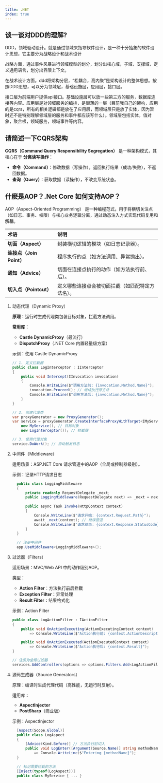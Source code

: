 ```yaml
---
title: .NET
index: true
---
```


## 谈一谈对DDD的理解?

DDD，领域驱动设计。就是通过领域来指导软件设计，是一种十分抽象的软件设计思想，它主要分为战略设计和战术设计

战略方面，通过事件风暴进行领域模型的划分，划分出核心域，子域，支撑域，定义通用语言，划分出界限上下文。

在战术设计方面，ddd将架构分层，“松耦合，高内聚”是架构设计的整体思想。按照DDD思想，可以分为领域层，基础设施层，应用层，接口层。

接口层为前端用户提供api接口。基础设施层可以放一些第三方的服务，数据库连接等内容。应用层是对领域服务的编排，是很薄的一层（目前我自己的架构，应用的是cqrs，所有的相关逻辑都是放在了应用层，而领域层只是放了实体，因为暂时还不是特别理解领域层的服务和事件都应该写什么）。领域层包括实体，值对象，聚合根，领域服务，领域事件等内容。

## 请简述一下CQRS架构

**CQRS（Command Query Responsibility Segregation）** 是一种架构模式，其核心在于 **分离读写操作**：

- **命令（Command）**：修改数据（写操作），返回执行结果（成功/失败），不返回数据。
- **查询（Query）**：获取数据（读操作），不改变系统状态。

<Mermaid chart="
graph LR
    A[客户端] -->|命令| B[命令处理器]
    A -->|查询| C[查询处理器]
    B --> D[写数据库]
    C --> E[读数据库]
    D -->|同步| E
"/>

## 什麽是AOP？.Net Core 如何支持AOP？

AOP（Aspect-Oriented Programming） 是一种编程范式，用于将横切关注点（如日志、事务、权限）与核心业务逻辑分离，通过动态注入方式实现代码复用和解耦。

| 术语                     | 说明                                             |
| :----------------------- | :----------------------------------------------- |
| **切面（Aspect）**       | 封装横切逻辑的模块（如日志记录器）。             |
| **连接点（Join Point）** | 程序执行的点（如方法调用、异常抛出）。           |
| **通知（Advice）**       | 切面在连接点执行的动作（如方法执行前、后）。     |
| **切入点（Pointcut）**   | 定义哪些连接点会被切面拦截（如匹配特定方法名）。 |

1. 动态代理（Dynamic Proxy）

   **原理**：运行时生成代理类包装目标对象，拦截方法调用。

   **常用库**：

   - **Castle DynamicProxy**（最流行）
   - **DispatchProxy**（.NET Core 内置轻量级方案）

   示例：使用 Castle DynamicProxy

   ```csharp
   // 1. 定义拦截器
   public class LogInterceptor : IInterceptor
   {
       public void Intercept(IInvocation invocation)
       {
           Console.WriteLine($"调用方法前: {invocation.Method.Name}");
           invocation.Proceed(); // 继续执行原方法
           Console.WriteLine($"调用方法后: {invocation.Method.Name}");
       }
   }
   
   // 2. 创建代理类
   var proxyGenerator = new ProxyGenerator();
   var service = proxyGenerator.CreateInterfaceProxyWithTarget<IMyService>(
       new MyService(), // 目标对象
       new LogInterceptor()); // 拦截器
   
   // 3. 使用代理对象
   service.DoWork(); // 自动触发日志
   ```

2. 中间件（Middleware）

   适用场景：ASP.NET Core 请求管道中的AOP（全局或控制器级别）。

   示例：记录HTTP请求日志

   ```csharp
     public class LoggingMiddleware
     {
         private readonly RequestDelegate _next;
         public LoggingMiddleware(RequestDelegate next) => _next = next;
     
         public async Task Invoke(HttpContext context)
         {
             Console.WriteLine($"请求开始: {context.Request.Path}");
             await _next(context); // 继续管道
             Console.WriteLine($"请求结束: {context.Response.StatusCode}");
         }
     }
     
     // 注册中间件
     app.UseMiddleware<LoggingMiddleware>();
   ```

3. 过滤器（Filters）

   适用场景：MVC/Web API 中的动作级别AOP。

   类型：

   - **Action Filter**：方法执行前后拦截
   - **Exception Filter**：异常处理
   - **Result Filter**：结果格式化

   示例：Action Filter

   ```csharp
   public class LogActionFilter : IActionFilter
   {
       public void OnActionExecuting(ActionExecutingContext context)
           => Console.WriteLine($"Action执行前: {context.ActionDescriptor.DisplayName}");
   
       public void OnActionExecuted(ActionExecutedContext context)
           => Console.WriteLine($"Action执行后: {context.Result}");
   }
   
   // 注册为全局过滤器
   services.AddControllers(options => options.Filters.Add<LogActionFilter>());
   ```

4. 源码生成器（Source Generators）

   原理：编译时生成代理代码（高性能，无运行时反射）。

   适用库：

   - **AspectInjector**
   - **PostSharp**（商业版）

   示例：AspectInjector

   ```csharp
     [Aspect(Scope.Global)]
     public class LogAspect
     {
         [Advice(Kind.Before)] // 方法执行前切入
         public void LogEnter([Argument(Source.Name)] string methodName)
             => Console.WriteLine($"Entering {methodName}");
     }
     
     // 标记需要拦截的方法
     [Inject(typeof(LogAspect))]
     public class MyService { ... }
   ```

  

